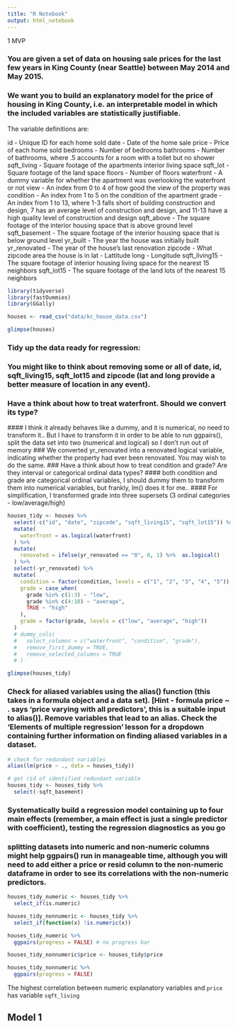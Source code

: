 ```yaml
---
title: "R Notebook"
output: html_notebook
---
```


1 MVP

### You are given a set of data on housing sale prices for the last few years in King County (near Seattle) between May 2014 and May 2015.


### We want you to build an **explanatory model for the price of housing** in King County, i.e. an interpretable model in which the included variables are statistically justifiable.

The variable definitions are:

id - Unique ID for each home sold
date - Date of the home sale
price - Price of each home sold
bedrooms - Number of bedrooms
bathrooms - Number of bathrooms, where .5 accounts for a room with a toilet but no shower
sqft_living - Square footage of the apartments interior living space
sqft_lot - Square footage of the land space
floors - Number of floors
waterfront - A dummy variable for whether the apartment was overlooking the waterfront or not
view - An index from 0 to 4 of how good the view of the property was
condition - An index from 1 to 5 on the condition of the apartment
grade - An index from 1 to 13, where 1-3 falls short of building construction and design, 7 has an average level of construction and design, and 11-13 have a high quality level of construction and design
sqft_above - The square footage of the interior housing space that is above ground level
sqft_basement - The square footage of the interior housing space that is below ground level
yr_built - The year the house was initially built
yr_renovated - The year of the house’s last renovation
zipcode - What zipcode area the house is in
lat - Lattitude
long - Longitude
sqft_living15 - The square footage of interior housing living space for the nearest 15 neighbors
sqft_lot15 - The square footage of the land lots of the nearest 15 neighbors

```r
library(tidyverse)
library(fastDummies)
library(GGally)
```

```r
houses <- read_csv("data/kc_house_data.csv")

glimpse(houses)
```
### Tidy up the data ready for regression:

### You might like to think about removing some or all of date, id, sqft_living15, sqft_lot15 and zipcode (lat and long provide a better measure of location in any event).
### Have a think about how to treat waterfront. Should we convert its type? 
  #### I think it already behaves like a dummy, and it is numerical, no need to transform it.. But I have to transform it in order to be able to run ggpairs(), split the data set into two (numerical and logical) so I don't run out of memory
### We converted yr_renovated into a renovated logical variable, indicating whether the property had ever been renovated. You may wish to do the same.
### Have a think about how to treat condition and grade? Are they interval or categorical ordinal data types? 
  #### both condition and grade are categorical ordinal variables, I should dummy them to transform them into numerical variables, but frankly, lm() does it for me..
  #### For simplification, I transformed grade into three supersets (3 ordinal categories - low/average/high)

```r
houses_tidy <- houses %>% 
  select(-c("id", "date", "zipcode", "sqft_living15", "sqft_lot15")) %>% 
  mutate(
    waterfront = as.logical(waterfront)
  ) %>% 
  mutate(
    renovated = ifelse(yr_renovated == "0", 0, 1) %>%  as.logical()
  ) %>% 
  select(-yr_renovated) %>%
  mutate(
    condition = factor(condition, levels = c("1", "2", "3", "4", "5")),
    grade = case_when(
      grade %in% c(1:3) ~ "low",
      grade %in% c(4:10) ~ "average",
      TRUE ~ "high"
    ),
    grade = factor(grade, levels = c("low", "average", "high"))
  )
  # dummy_cols(
  #   select_columns = c("waterfront", "condition", "grade"),
  #   remove_first_dummy = TRUE,
  #   remove_selected_columns = TRUE
  # ) 

glimpse(houses_tidy)
```

### Check for aliased variables using the alias() function (this takes in a formula object and a data set). [Hint - formula price ~ . says ‘price varying with all predictors’, this is a suitable input to alias()]. Remove variables that lead to an alias. Check the ‘Elements of multiple regression’ lesson for a dropdown containing further information on finding aliased variables in a dataset.

```r
# check for redundant variables
alias(lm(price ~ ., data = houses_tidy))
```

```r
# get rid of identified redundant variable
houses_tidy <- houses_tidy %>% 
  select(-sqft_basement)
```

### Systematically build a regression model containing up to four main effects (remember, a main effect is just a single predictor with coefficient), testing the regression diagnostics as you go

### splitting datasets into numeric and non-numeric columns might help ggpairs() run in manageable time, although you will need to add either a price or resid column to the non-numeric dataframe in order to see its correlations with the non-numeric predictors.

```r
houses_tidy_numeric <- houses_tidy %>%
  select_if(is.numeric)

houses_tidy_nonnumeric <- houses_tidy %>%
  select_if(function(x) !is.numeric(x))
```

```r
houses_tidy_numeric %>% 
  ggpairs(progress = FALSE) # no progress bar
```

```r
houses_tidy_nonnumeric$price <- houses_tidy$price

houses_tidy_nonnumeric %>% 
  ggpairs(progress = FALSE)
```

The highest correlation between numeric explanatory variables and `price` has variable `sqft_living`

## Model 1

```r

```

